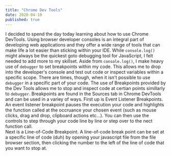 ```yaml
---
title: "Chrome Dev Tools"
date: 2020-04-10
published: true
---
```


I decided to spend the day today learning about how to use Chrome DevTools. Using browser developer consoles is an integral part of developing web applications and they offer a wide range of tools that can make life a lot easier than sticking within your IDE. While `console.log()` might always be the quickest goto debugging tool for JavaScript, I felt needed to add more to my skillset. Aside from `console.log()`, I make heavy use of `debugger` to set breakpoints within my code. This allows me to drop into the developer's console and test out code or inspect variables within a specific scope. There are times, though, when it isn't possible to use `debugger` in a specific part of your code. The use of Breakpoints provided by the Dev Tools allows me to stop and inspect code at certian points simillarly to `debugger`.
Breakpoints are found in the Sources tab in Chrome DevTools and can be used in a variey of ways. First up is Event Listener Breakpoints. An event listener breakpoint pauses the execution your code and highlights the function called at the occruance your chosen event (such as mouse clicks, drag and drop, clipboard actions etc...). You can then use the controls to step through your code line by line or step over to the nect function call.   
Next is a Line-of-Code Breakpoint. A line-of-code break point can be set at a specific line of code (duh) by opening your javascript file from the file browser section, then clicking the number to the left of the line of code that you want to stop at. 

